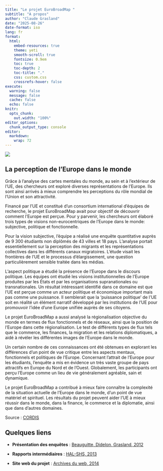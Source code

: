 ```yaml
---
title: "Le projet EuroBroadMap "
subtitle: "A propos"
author: "Claude Grasland"
date: "2025-08-26"
date-format: iso
lang: fr
format:
  html:
    embed-resources: true
    theme: yeti
    smooth-scroll: true
    fontsize: 0.9em
    toc: true
    toc-depth: 2
    toc-title: "."
    css: custom.css
    crossrefs-hover: false
execute:
  warning: false
  message: false 
  cache: false   
  echo: false
knitr:
  opts_chunk:
    out.width: "100%"
editor_options: 
  chunk_output_type: console
editor: 
  markdown: 
    wrap: 72
---
```


![](img/banner_ebm.png)


## La perception de l'Europe dans le monde

Grâce à l'analyse des cartes mentales du monde, au sein et à l'extérieur de l'UE, des chercheurs ont exploré diverses représentations de l'Europe. Ils sont ainsi arrivés à mieux comprendre les perceptions du rôle mondial de l'Union et son attractivité.

Financé par l'UE et constitué d'un consortium international d'équipes de recherche, le projet EuroBroadMap avait pour objectif de découvrir comment l'Europe est perçue. Pour y parvenir, les chercheurs ont élaboré trois types de visions non-eurocentriques de l'Europe dans le monde: subjective, politique et fonctionnelle.

Pour la vision subjective, l'équipe a réalisé une enquête quantitative auprès de 9 300 étudiants non diplômés de 43 villes et 18 pays. L'analyse portait essentiellement sur la perception des migrants et les représentations collectives dans les différents canaux migratoires. L'étude visait les frontières de l'UE et le processus d'élargissement, une question particulièrement sensible traitée dans les médias.

L'aspect politique a étudié la présence de l'Europe dans le discours politique. Les équipes ont étudié les visions institutionnelles de l'Europe produites par les États et par les organisations supranationales ou transnationales. Un résultat intéressant identifié dans ce domaine est que l'UE est perçue comme un acteur politique et économique important mais pas comme une puissance. Il semblerait que la 'puissance politique' de l'UE soit en réalité un élément narratif développé par les institutions de l'UE pour promouvoir l'idée d'une Europe unifiée auprès de ses citoyens.

Le projet EuroBroadMap a aussi analysé la régionalisation objective du monde en termes de flux fonctionnels et de réseaux, ainsi que la position de l'Europe dans cette régionalisation. Le test de différents types de flux tels que le commerce, les finances, la migration et les relations diplomatiques, a aidé à révéler les différentes images de l'Europe dans le monde.

Un certain nombre de ces connaissances ont été obtenues en explorant les différences d'un point de vue critique entre les aspects mentaux, fonctionnels et politiques de l'Europe. Concernant l'attrait de l'Europe pour les étudiants, l'enquête a mis en évidence un très vaste groupe de pays attractifs en Europe du Nord et de l'Ouest. Globalement, les participants ont perçu l'Europe comme un lieu de vie généralement agréable, sain et dynamique.

Le projet EuroBroadMap a contribué à mieux faire connaître la complexité de la situation actuelle de l'Europe dans le monde, d'un point de vue matériel et spirituel. Les résultats du projet peuvent aider l'UE à mieux réussir dans le monde, dans la finance, le commerce et la diplomatie, ainsi que dans d'autres domaines.

Source : [CORDIS](https://cordis.europa.eu/article/id/86512-perceptions-of-europe-in-the-world/fr)

## Quelques liens

- **Présentation des enquêtes**  : [Beauguitte, Didelon, Grasland, 2012](https://shs.cairn.info/revue-politique-europeenne-2012-2-page-156?lang=fr)

- **Rapports intermédiaires** : [HAL-SHS, 2013](https://hal.science/EUROBROADMAP)

- **Site web du projet** : [Archives du web, 2014](https://arquivo.pt/wayback/20141124084227/http://www.eurobroadmap.eu/)

